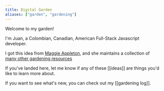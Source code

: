 ```yaml
---
title: Digital Garden
aliases: ["garden", "gardening"]
---
```


Welcome to my garden!

I'm Juan, a Colombian, Canadian, American Full-Stack Javascript developer.

I got this idea from [Maggie Appleton](https://maggieappleton.com/garden), and she maintains a
collection of [many other gardening resources](https://github.com/MaggieAppleton/digital-gardeners)

If you've landed here, let me know if any of these [[ideas]] are things you'd like
to learn more about.

If you want to see what's new, you can check out my [[gardening log]].
